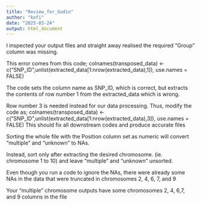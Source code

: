 ---
title: "Review_for_Godin"
author: "kofi"
date: "2025-03-24"
output: html_document
---

I inspected your output files and straight away realised the required "Group" column was missing.

This error comes from this code;
colnames(transposed_data) <- c("SNP_ID",unlist(extracted_data[1:nrow(extracted_data),1]), use.names = FALSE)

The code sets the column name as SNP_ID, which is correct, but extracts the contents of row number 1 from the extracted_data which is wrong.

Row number 3 is needed instead for our data processing. Thus, modify the code as;
colnames(transposed_data) <- c("SNP_ID",unlist(extracted_data[1:nrow(extracted_data),3]), use.names = FALSE)
This should fix all downstream codes and produce accurate files

Sorting the whole file with the Position column set as numeric will convert "multiple" and "unknown" to NAs.

Instead, sort only after extracting the desired chromosome. (ie. chromosome 1 to 10) and leave "multiple" and "unknown" unsorted.

Even though you run a code to ignore the NAs, there were already some NAs in the data that were truncated in chromosomes 2, 4, 6, 7, and 9

Your "multiple" chromosome outputs have some chromosomes 2, 4, 6,7, and 9 columns in the file
